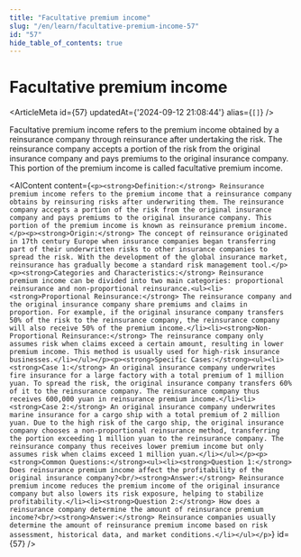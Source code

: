 ```yaml
---
title: "Facultative premium income"
slug: "/en/learn/facultative-premium-income-57"
id: "57"
hide_table_of_contents: true
---
```



# Facultative premium income

<ArticleMeta id={57} updatedAt={'2024-09-12 21:08:44'} alias={`[]`} />
<div className='border-solid border-b border-t-0 my-4 border-[var(--ifm-color-gray-300)]' />

Facultative premium income refers to the premium income obtained by a reinsurance company through reinsurance after undertaking the risk. The reinsurance company accepts a portion of the risk from the original insurance company and pays premiums to the original insurance company. This portion of the premium income is called facultative premium income.

<AIContent content={`<p><strong>Definition:</strong> Reinsurance premium income refers to the premium income that a reinsurance company obtains by reinsuring risks after underwriting them. The reinsurance company accepts a portion of the risk from the original insurance company and pays premiums to the original insurance company. This portion of the premium income is known as reinsurance premium income.</p><p><strong>Origin:</strong> The concept of reinsurance originated in 17th century Europe when insurance companies began transferring part of their underwritten risks to other insurance companies to spread the risk. With the development of the global insurance market, reinsurance has gradually become a standard risk management tool.</p><p><strong>Categories and Characteristics:</strong> Reinsurance premium income can be divided into two main categories: proportional reinsurance and non-proportional reinsurance.<ul><li><strong>Proportional Reinsurance:</strong> The reinsurance company and the original insurance company share premiums and claims in proportion. For example, if the original insurance company transfers 50% of the risk to the reinsurance company, the reinsurance company will also receive 50% of the premium income.</li><li><strong>Non-Proportional Reinsurance:</strong> The reinsurance company only assumes risk when claims exceed a certain amount, resulting in lower premium income. This method is usually used for high-risk insurance businesses.</li></ul></p><p><strong>Specific Cases:</strong><ul><li><strong>Case 1:</strong> An original insurance company underwrites fire insurance for a large factory with a total premium of 1 million yuan. To spread the risk, the original insurance company transfers 60% of it to the reinsurance company. The reinsurance company thus receives 600,000 yuan in reinsurance premium income.</li><li><strong>Case 2:</strong> An original insurance company underwrites marine insurance for a cargo ship with a total premium of 2 million yuan. Due to the high risk of the cargo ship, the original insurance company chooses a non-proportional reinsurance method, transferring the portion exceeding 1 million yuan to the reinsurance company. The reinsurance company thus receives lower premium income but only assumes risk when claims exceed 1 million yuan.</li></ul></p><p><strong>Common Questions:</strong><ul><li><strong>Question 1:</strong> Does reinsurance premium income affect the profitability of the original insurance company?<br/><strong>Answer:</strong> Reinsurance premium income reduces the premium income of the original insurance company but also lowers its risk exposure, helping to stabilize profitability.</li><li><strong>Question 2:</strong> How does a reinsurance company determine the amount of reinsurance premium income?<br/><strong>Answer:</strong> Reinsurance companies usually determine the amount of reinsurance premium income based on risk assessment, historical data, and market conditions.</li></ul></p>`} id={57} />
